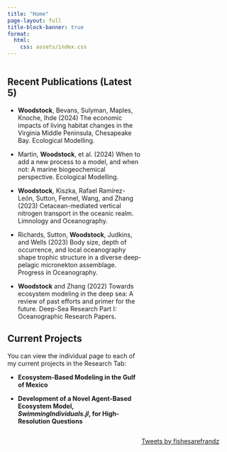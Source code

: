 ---
title: "Home"
page-layout: full
title-block-banner: true
format:
  html:
    css: assets/index.css
---



::: {.main style="width:60%; float: left;"}

## <i class="fas fa-newspaper"></i> Recent Publications (Latest 5)

* <b>Woodstock</b>, Bevans, Sulyman, Maples, Knoche, Ihde (2024) The economic impacts of living habitat changes in the Virginia Middle Peninsula, Chesapeake Bay. Ecological Modelling.

* Martin, <b>Woodstock</b>, et al. (2024) When to add a new process to a model, and when not: A marine biogeochemical perspective. Ecological Modelling. [<i class="fa-solid fa-link"></i>](https://doi.org/10.1016/j.ecolmodel.2024.110870)

* <b>Woodstock</b>, Kiszka, Rafael Ramírez-León, Sutton, Fennel, Wang, and Zhang (2023) Cetacean-mediated vertical nitrogen transport in the oceanic realm. Limnology and Oceanography.  [<i class="fa-solid fa-link"></i>](https://doi.org/10.1002/lno.12433)

* Richards, Sutton, <b>Woodstock</b>, Judkins, and Wells (2023) Body size, depth of occurrence, and local oceanography shape trophic structure in a diverse deep-pelagic micronekton assemblage. Progress in Oceanography.  [<i class="fa-solid fa-link"></i>](https://doi.org/10.1016/j.pocean.2023.102998)

* <b>Woodstock</b> and Zhang (2022) Towards ecosystem modeling in the deep sea: A review of past efforts and primer for the future. Deep-Sea Research Part I: Oceanographic Research Papers.  [<i class="fa-solid fa-link"></i>](https://doi.org/10.1016/j.dsr.2022.103851)


## <i class="fas fa-wrench"></i> Current Projects

You can view the individual page to each of my current projects in the Research Tab:

* **Ecosystem-Based Modeling in the Gulf of Mexico**

* **Development of a Novel Agent-Based Ecosystem Model, <i>SwimmingIndividuals.jl</i>, for High-Resolution Questions**


:::

::: {style="width:40%; float: right;padding-left: 20px;"}

<a class="twitter-timeline" data-height="700" data-width="300"  href="https://twitter.com/fishesarefrandz">Tweets by fishesarefrandz</a>

<script async src="https://platform.twitter.com/widgets.js" charset="utf-8"></script>

:::

